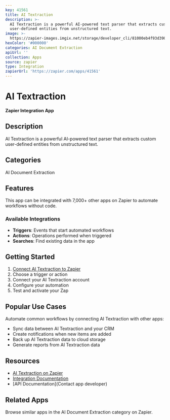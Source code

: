 ```yaml
---
key: 41561
title: AI Textraction
description: >-
  AI Textraction is a powerful AI-powered text parser that extracts custom
  user-defined entities from unstructured text.
image: >-
  https://zapier-images.imgix.net/storage/developer_cli/81000eb4f93d390dd0567b19a3f25f66.png?auto=format%2Ccompress&ixlib=python-3.0.0&q=50
hexColor: '#000000'
categories: AI Document Extraction
apiUrl: ''
collection: Apps
source: zapier
type: Integration
zapierUrl: 'https://zapier.com/apps/41561'
---
```

# AI Textraction

**Zapier Integration App**

## Description

AI Textraction is a powerful AI-powered text parser that extracts custom user-defined entities from unstructured text.

## Categories

AI Document Extraction

## Features

This app can be integrated with 7,000+ other apps on Zapier to automate workflows without code.

### Available Integrations

- **Triggers**: Events that start automated workflows
- **Actions**: Operations performed when triggered
- **Searches**: Find existing data in the app

## Getting Started

1. [Connect AI Textraction to Zapier](https://zapier.com/apps/41561)
2. Choose a trigger or action
3. Connect your AI Textraction account
4. Configure your automation
5. Test and activate your Zap

## Popular Use Cases

Automate common workflows by connecting AI Textraction with other apps:

- Sync data between AI Textraction and your CRM
- Create notifications when new items are added
- Back up AI Textraction data to cloud storage
- Generate reports from AI Textraction data

## Resources

- [AI Textraction on Zapier](https://zapier.com/apps/41561)
- [Integration Documentation](https://zapier.com/apps/41561/integrations)
- [API Documentation](Contact app developer)

## Related Apps

Browse similar apps in the AI Document Extraction category on Zapier.
